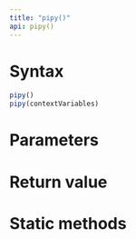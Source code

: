 ```yaml
---
title: "pipy()"
api: pipy()
---
```


# Syntax

``` js
pipy()
pipy(contextVariables)
```

# Parameters

<Parameters/>

# Return value

<ReturnValue/>

# Static methods

<StaticMethods/>
